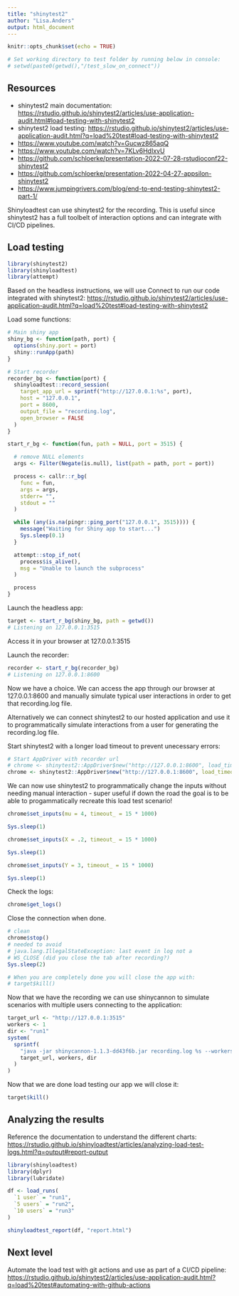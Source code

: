 ```yaml
---
title: "shinytest2"
author: "Lisa.Anders"
output: html_document
---
```


```r
knitr::opts_chunk$set(echo = TRUE)

# Set working directory to test folder by running below in console: 
# setwd(paste0(getwd(),"/test_slow_on_connect"))
```

## Resources 

- shinytest2 main documentation: <https://rstudio.github.io/shinytest2/articles/use-application-audit.html#load-testing-with-shinytest2> 
- shinytest2 load testing: <https://rstudio.github.io/shinytest2/articles/use-application-audit.html?q=load%20test#load-testing-with-shinytest2> 
- <https://www.youtube.com/watch?v=Gucwz865aqQ>
- <https://www.youtube.com/watch?v=7KLv6HdIxvU>
- <https://github.com/schloerke/presentation-2022-07-28-rstudioconf22-shinytest2>
- <https://github.com/schloerke/presentation-2022-04-27-appsilon-shinytest2>
- <https://www.jumpingrivers.com/blog/end-to-end-testing-shinytest2-part-1/>


Shinyloadtest can use shinytest2 for the recording. This is useful since shinytest2 has a full toolbelt of interaction options and can integrate with CI/CD pipelines. 

## Load testing

```r
library(shinytest2)
library(shinyloadtest)
library(attempt)
```

Based on the headless instructions, we will use Connect to run our code integrated with shinytest2: <https://rstudio.github.io/shinytest2/articles/use-application-audit.html?q=load%20test#load-testing-with-shinytest2> 


Load some functions: 

```r
# Main shiny app
shiny_bg <- function(path, port) {
  options(shiny.port = port)
  shiny::runApp(path)
}

# Start recorder
recorder_bg <- function(port) {
  shinyloadtest::record_session(
    target_app_url = sprintf("http://127.0.0.1:%s", port),
    host = "127.0.0.1",
    port = 8600,
    output_file = "recording.log",
    open_browser = FALSE
  )
}

start_r_bg <- function(fun, path = NULL, port = 3515) {

  # remove NULL elements
  args <- Filter(Negate(is.null), list(path = path, port = port))

  process <- callr::r_bg(
    func = fun,
    args = args,
    stderr= "",
    stdout = ""
  )

  while (any(is.na(pingr::ping_port("127.0.0.1", 3515)))) {
    message("Waiting for Shiny app to start...")
    Sys.sleep(0.1)
  }

  attempt::stop_if_not(
    process$is_alive(),
    msg = "Unable to launch the subprocess"
  )

  process
}

```

Launch the headless app: 

```r
target <- start_r_bg(shiny_bg, path = getwd())
# Listening on 127.0.0.1:3515

```

Access it in your browser at 127.0.0.1:3515

Launch the recorder: 

```r
recorder <- start_r_bg(recorder_bg)
# Listening on 127.0.0.1:8600

```

Now we have a choice. We can access the app through our browser at 127.0.0.1:8600 and manually simulate typical user interactions in order to get that recording.log file. 

Alternatively we can connect shinytest2 to our hosted application and use it to programmatically simulate interactions from a user for generating the recording.log file. 

Start shinytest2 with a longer load timeout to prevent unecessary errors: 

```r
# Start AppDriver with recorder url
# chrome <- shinytest2::AppDriver$new("http://127.0.0.1:8600", load_timeout = 15 * 1000)
chrome <- shinytest2::AppDriver$new("http://127.0.0.1:8600", load_timeout = 50 * 1000)
```

We can now use shinytest2 to programmatically change the inputs without needing manual interaction - super useful if down the road the goal is to be able to progammatically recreate this load test scenario! 

```r
chrome$set_inputs(mu = 4, timeout_ = 15 * 1000)

Sys.sleep(1)

chrome$set_inputs(X = .2, timeout_ = 15 * 1000)

Sys.sleep(1)

chrome$set_inputs(Y = 3, timeout_ = 15 * 1000)

Sys.sleep(1)
```


Check the logs: 

```r
chrome$get_logs()
```


Close the connection when done. 

```r
# clean
chrome$stop()
# needed to avoid
# java.lang.IllegalStateException: last event in log not a
# WS_CLOSE (did you close the tab after recording?)
Sys.sleep(2)

# When you are completely done you will close the app with: 
# target$kill()
```


Now that we have the recording we can use shinycannon to simulate scenarios with multiple users connecting to the application: 

```r
target_url <- "http://127.0.0.1:3515"
workers <- 1
dir <- "run1"
system(
  sprintf(
    "java -jar shinycannon-1.1.3-dd43f6b.jar recording.log %s --workers %s --loaded-duration-minutes 2 --output-dir %s",
    target_url, workers, dir
  )
)
```


Now that we are done load testing our app we will close it: 

```r
target$kill()
```


## Analyzing the results 

Reference the documentation to understand the different charts: <https://rstudio.github.io/shinyloadtest/articles/analyzing-load-test-logs.html?q=output#report-output> 

```r
library(shinyloadtest)
library(dplyr)
library(lubridate)

df <- load_runs(
  `1 user` = "run1",
  `5 users` = "run2",
  `10 users` = "run3"
)

shinyloadtest_report(df, "report.html")

```


## Next level 

Automate the load test with git actions and use as part of a CI/CD pipeline: <https://rstudio.github.io/shinytest2/articles/use-application-audit.html?q=load%20test#automating-with-github-actions>

